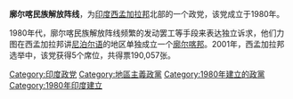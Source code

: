 {{Infobox Political Party
| country = 印度
| party_name = 廓尔喀民族解放阵线
| native_name = Gorkha National Liberation Front (GNLF) 
| party_logo =[[Image:Flag_of_Gurkhaland.svg|230px]] 
| colorcode =
| president = 
| leader1_title = 活动地区
| leader1_name = [[西孟加拉邦|西孟加拉邦]]
| leader2_title = 要求独立地区
| leader2_name = [[廓尔喀兰|廓尔喀邦]]
| secretary_general = 
| foundation = 1980年
| ideology = 民族独立
| international =
| membership = 
| european = 
| europarl = 
| youth_wing = 
| colours = 
| headquarters = 
| website = 
}}

'''廓尔喀民族解放阵线'''，为[[印度|印度]][[西孟加拉邦|西孟加拉邦]]北部的一个政党，该党成立于1980年。

1980年代，廓尔喀民族解放阵线频繁的发动罢工等手段来表达独立诉求，他们力图在西孟加拉邦讲[[尼泊尔语|尼泊尔语]]的地区单独成立一个[[廓尔喀兰|廓尔喀邦]]。2001年，西孟加拉邦选举中，该党获得5个席位，共得票190,057张。

[[Category:印度政党|Category:印度政党]]
[[Category:地區主義政黨|Category:地區主義政黨]]
[[Category:1980年建立的政黨|Category:1980年建立的政黨]]
[[Category:1980年印度建立|Category:1980年印度建立]]